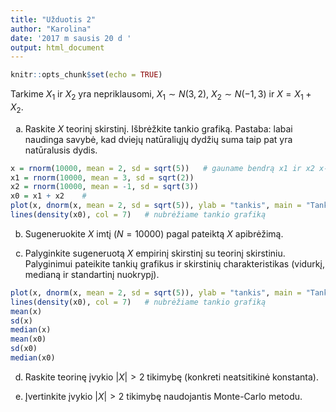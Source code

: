 ```yaml
---
title: "Užduotis 2"
author: "Karolina"
date: '2017 m sausis 20 d '
output: html_document
---
```


```r
knitr::opts_chunk$set(echo = TRUE)
```

Tarkime $X_1$ ir $X_2$ yra nepriklausomi, $X_1 \sim N(3, 2)$, $X_2 \sim N(-1, 3)$ ir $X = X_1 + X_2$.

a) Raskite $X$ teorinį skirstinį. Išbrėžkite tankio grafiką. Pastaba: labai naudinga savybė, kad dviejų natūraliųjų dydžių suma taip pat yra natūralusis dydis.

```r
x = rnorm(10000, mean = 2, sd = sqrt(5))   # gauname bendrą x1 ir x2 x-ą, kurio reikšmės yra x1 ir x2 suma
x1 = rnorm(10000, mean = 3, sd = sqrt(2))
x2 = rnorm(10000, mean = -1, sd = sqrt(3))
x0 = x1 + x2    # 
plot(x, dnorm(x, mean = 2, sd = sqrt(5)), ylab = "tankis", main = "Tankio grafikas")   
lines(density(x0), col = 7)   # nubrėžiame tankio grafiką

```

b) Sugeneruokite $X$ imtį ($N=10000$) pagal pateiktą $X$ apibrėžimą.

c) Palyginkite sugeneruotą $X$ empirinį skirstinį su teorinį skirstiniu.
Palyginimui pateikite tankių grafikus ir skirstinių charakteristikas (vidurkį, medianą ir standartinį nuokrypį).

```r
plot(x, dnorm(x, mean = 2, sd = sqrt(5)), ylab = "tankis", main = "Tankio grafikas")   
lines(density(x0), col = 7)   # nubrėžiame tankio grafiką
mean(x)
sd(x)
median(x)
mean(x0)
sd(x0)
median(x0)
```
d) Raskite teorinę įvykio $|X| > 2$ tikimybę (konkreti neatsitikinė konstanta).

e) Įvertinkite įvykio $|X| > 2$ tikimybę naudojantis Monte-Carlo metodu.
